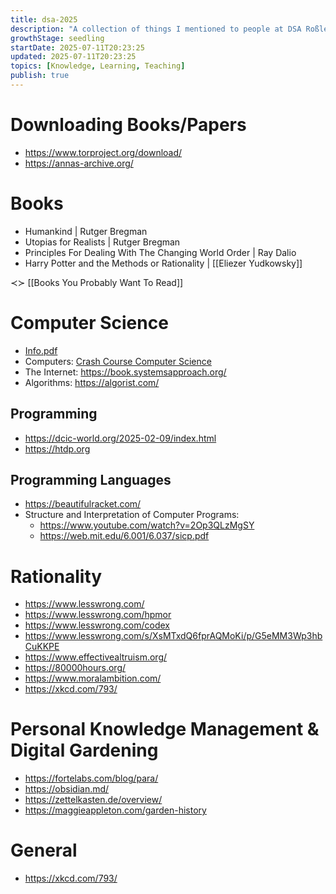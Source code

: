 ```yaml
---
title: dsa-2025
description: "A collection of things I mentioned to people at DSA Roßleben 2025"
growthStage: seedling
startDate: 2025-07-11T20:23:25
updated: 2025-07-11T20:23:25
topics: [Knowledge, Learning, Teaching]
publish: true
---
```


# Downloading Books/Papers

- https://www.torproject.org/download/
- https://annas-archive.org/

# Books

- Humankind | Rutger Bregman
- Utopias for Realists | Rutger Bregman
- Principles For Dealing With The Changing World Order | Ray Dalio
- Harry Potter and the Methods or Rationality | [[Eliezer Yudkowsky]]

≺≻ [[Books You Probably Want To Read]]

# Computer Science

- [Info.pdf](./Info.pdf)
- Computers: [Crash Course Computer Science](https://www.youtube.com/watch?v=tpIctyqH29Q&list=PL8dPuuaLjXtNlUrzyH5r6jN9ulIgZBpdo&index=2)
- The Internet: https://book.systemsapproach.org/
- Algorithms: https://algorist.com/

## Programming

- https://dcic-world.org/2025-02-09/index.html
- https://htdp.org

## Programming Languages

- https://beautifulracket.com/
- Structure and Interpretation of Computer Programs:
  - https://www.youtube.com/watch?v=2Op3QLzMgSY
  - https://web.mit.edu/6.001/6.037/sicp.pdf

# Rationality

- https://www.lesswrong.com/
- https://www.lesswrong.com/hpmor
- https://www.lesswrong.com/codex
- https://www.lesswrong.com/s/XsMTxdQ6fprAQMoKi/p/G5eMM3Wp3hbCuKKPE
- https://www.effectivealtruism.org/
- https://80000hours.org/
- https://www.moralambition.com/
- https://xkcd.com/793/

# Personal Knowledge Management & Digital Gardening

- https://fortelabs.com/blog/para/
- https://obsidian.md/
- https://zettelkasten.de/overview/
- https://maggieappleton.com/garden-history

# General
- https://xkcd.com/793/

